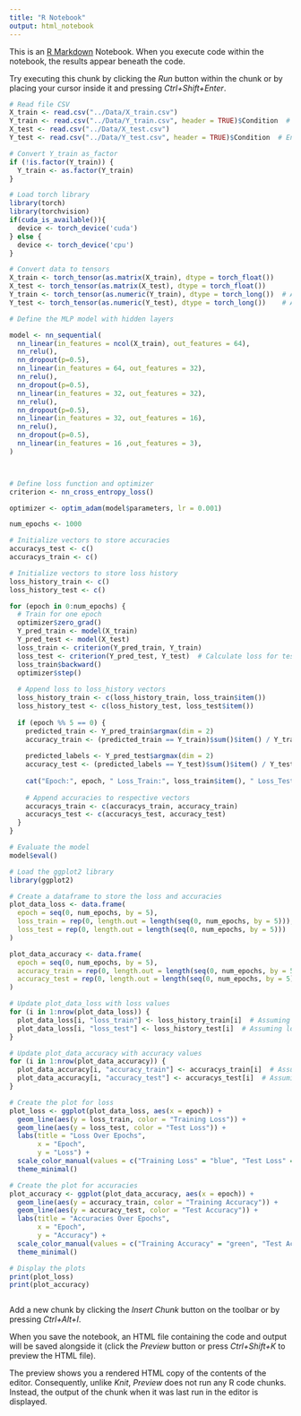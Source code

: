 ```yaml
---
title: "R Notebook"
output: html_notebook
---
```


This is an [R Markdown](http://rmarkdown.rstudio.com) Notebook. When you execute code within the notebook, the results appear beneath the code. 

Try executing this chunk by clicking the *Run* button within the chunk or by placing your cursor inside it and pressing *Ctrl+Shift+Enter*. 



```r
# Read file CSV
X_train <- read.csv("../Data/X_train.csv")
Y_train <- read.csv("../Data/Y_train.csv", header = TRUE)$Condition  # Ensure Y_train is read as a vector
X_test <- read.csv("../Data/X_test.csv")
Y_test <- read.csv("../Data/Y_test.csv", header = TRUE)$Condition  # Ensure Y_test is read as a vector

# Convert Y_train as_factor
if (!is.factor(Y_train)) {
  Y_train <- as.factor(Y_train)
}
```

```r
# Load torch library
library(torch)
library(torchvision)
if(cuda_is_available()){
  device <- torch_device('cuda')
} else {
  device <- torch_device('cpu')
}

# Convert data to tensors
X_train <- torch_tensor(as.matrix(X_train), dtype = torch_float())
X_test <- torch_tensor(as.matrix(X_test), dtype = torch_float())
Y_train <- torch_tensor(as.numeric(Y_train), dtype = torch_long())  # Adjust labels if needed
Y_test <- torch_tensor(as.numeric(Y_test), dtype = torch_long())    # Adjust labels if needed

# Define the MLP model with hidden layers

model <- nn_sequential(
  nn_linear(in_features = ncol(X_train), out_features = 64),
  nn_relu(),
  nn_dropout(p=0.5),
  nn_linear(in_features = 64, out_features = 32),
  nn_relu(),
  nn_dropout(p=0.5),
  nn_linear(in_features = 32, out_features = 32),
  nn_relu(),
  nn_dropout(p=0.5),
  nn_linear(in_features = 32, out_features = 16),
  nn_relu(),
  nn_dropout(p=0.5),
  nn_linear(in_features = 16 ,out_features = 3),
)



# Define loss function and optimizer
criterion <- nn_cross_entropy_loss()

optimizer <- optim_adam(model$parameters, lr = 0.001)
```


```r
num_epochs <- 1000

# Initialize vectors to store accuracies
accuracys_test <- c()
accuracys_train <- c()

# Initialize vectors to store loss history
loss_history_train <- c()
loss_history_test <- c()

for (epoch in 0:num_epochs) {
  # Train for one epoch
  optimizer$zero_grad()
  Y_pred_train <- model(X_train)
  Y_pred_test <- model(X_test)
  loss_train <- criterion(Y_pred_train, Y_train)
  loss_test <- criterion(Y_pred_test, Y_test)  # Calculate loss for test set
  loss_train$backward()
  optimizer$step()
  
  # Append loss to loss_history vectors
  loss_history_train <- c(loss_history_train, loss_train$item())
  loss_history_test <- c(loss_history_test, loss_test$item())
  
  if (epoch %% 5 == 0) {
    predicted_train <- Y_pred_train$argmax(dim = 2)
    accuracy_train <- (predicted_train == Y_train)$sum()$item() / Y_train$size()
    
    predicted_labels <- Y_pred_test$argmax(dim = 2)
    accuracy_test <- (predicted_labels == Y_test)$sum()$item() / Y_test$size()
    
    cat("Epoch:", epoch, " Loss_Train:", loss_train$item(), " Loss_Test:", loss_test$item(), " Accuracy_Train: ", accuracy_train, " Accuracy_Test: ", accuracy_test, "\n")
    
    # Append accuracies to respective vectors
    accuracys_train <- c(accuracys_train, accuracy_train)
    accuracys_test <- c(accuracys_test, accuracy_test)
  }
}

# Evaluate the model
model$eval()


```
```r
# Load the ggplot2 library
library(ggplot2)

# Create a dataframe to store the loss and accuracies
plot_data_loss <- data.frame(
  epoch = seq(0, num_epochs, by = 5),
  loss_train = rep(0, length.out = length(seq(0, num_epochs, by = 5))),
  loss_test = rep(0, length.out = length(seq(0, num_epochs, by = 5)))
)

plot_data_accuracy <- data.frame(
  epoch = seq(0, num_epochs, by = 5),
  accuracy_train = rep(0, length.out = length(seq(0, num_epochs, by = 5))),
  accuracy_test = rep(0, length.out = length(seq(0, num_epochs, by = 5)))
)

# Update plot_data_loss with loss values
for (i in 1:nrow(plot_data_loss)) {
  plot_data_loss[i, "loss_train"] <- loss_history_train[i]  # Assuming loss_history_train is defined
  plot_data_loss[i, "loss_test"] <- loss_history_test[i]  # Assuming loss_history_test is defined
}

# Update plot_data_accuracy with accuracy values
for (i in 1:nrow(plot_data_accuracy)) {
  plot_data_accuracy[i, "accuracy_train"] <- accuracys_train[i]  # Assuming accuracys_train is defined
  plot_data_accuracy[i, "accuracy_test"] <- accuracys_test[i]  # Assuming accuracys_test is defined
}

# Create the plot for loss
plot_loss <- ggplot(plot_data_loss, aes(x = epoch)) +
  geom_line(aes(y = loss_train, color = "Training Loss")) +
  geom_line(aes(y = loss_test, color = "Test Loss")) +
  labs(title = "Loss Over Epochs",
       x = "Epoch",
       y = "Loss") +
  scale_color_manual(values = c("Training Loss" = "blue", "Test Loss" = "red")) +
  theme_minimal()

# Create the plot for accuracies
plot_accuracy <- ggplot(plot_data_accuracy, aes(x = epoch)) +
  geom_line(aes(y = accuracy_train, color = "Training Accuracy")) +
  geom_line(aes(y = accuracy_test, color = "Test Accuracy")) +
  labs(title = "Accuracies Over Epochs",
       x = "Epoch",
       y = "Accuracy") +
  scale_color_manual(values = c("Training Accuracy" = "green", "Test Accuracy" = "purple")) +
  theme_minimal()

# Display the plots
print(plot_loss)
print(plot_accuracy)



```

Add a new chunk by clicking the *Insert Chunk* button on the toolbar or by pressing *Ctrl+Alt+I*.

When you save the notebook, an HTML file containing the code and output will be saved alongside it (click the *Preview* button or press *Ctrl+Shift+K* to preview the HTML file).

The preview shows you a rendered HTML copy of the contents of the editor. Consequently, unlike *Knit*, *Preview* does not run any R code chunks. Instead, the output of the chunk when it was last run in the editor is displayed.
